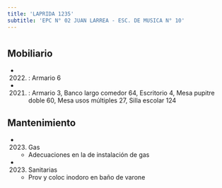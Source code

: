 ```yaml
---
title: 'LAPRIDA 1235'
subtitle: 'EPC N° 02 JUAN LARREA - ESC. DE MUSICA N° 10'
---
```


#


## Mobiliario

*  (2022) : Armario 6 

*  (2021) : Armario 3, Banco largo comedor 64, Escritorio 4, Mesa pupitre doble 60, Mesa usos múltiples 27, Silla escolar 124 





## Mantenimiento

*  (2023) Gas 
    + Adecuaciones en la de instalación de gas

*  (2023) Sanitarias 
    + Prov y coloc   inodoro en baño de varone



